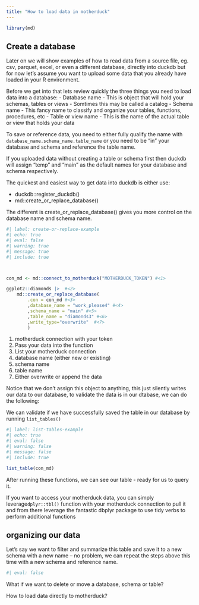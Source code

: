 ```yaml
---
title: "How to load data in motherduck"
---
```



```r
library(md)
```



## Create a database

Later on we will show examples of how to read data from a source file, eg. csv, parquet, excel, or even a different database, directly into duckdb but for now let's assume you want to upload some data that you already have loaded in your R environment.


Before we get into that lets review quickly the three things you need to load data into a database:
-   Database name
    -   This is object that will hold your schemas, tables or views
    -   Somtimes this may be called a catalog
-   Schema name
    -   This fancy name to classify and organize your tables, functions, procedures, etc
-   Table or view name
    -   This is the name of the actual table or view that holds your data
    
To save or reference data, you need to either fully qualify the name with `database_name.schema_name.table_name` or you need to be "in" your database and schema and reference the table name.

If you uploaded data without creating a table or schema first then duckdb will assign "temp" and "main" as the default names for your database and schema respectively.

The quickest and easiest way to get data into duckdb is either use:

-   duckdb::register_duckdb()
-   md::create_or_replace_database()

The different is create_or_replace_database() gives you more control on the database name and schema name.

```r
#| label: create-or-replace-example
#| echo: true
#| eval: false
#| warning: true
#| message: true
#| include: true



con_md <- md::connect_to_motherduck("MOTHERDUCK_TOKEN") #<1>

ggplot2::diamonds |>  #<2>
    md::create_or_replace_database(
        .con = con_md #<3>
        ,database_name = "work_please4" #<4>
        ,schema_name = "main" #<5>
        ,table_name = "diamonds3" #<6>
        ,write_type="overwrite"  #<7>
        )

```

1. motherduck connection with your token
2. Pass your data into the function
3. List your motherduck connection
4. database name (either new or existing)
5. schema name
6. table name
7.  Either overwrite or append the data



Notice that we don't assign this object to anything, this just silently writes our data to our database, to validate the data is in our dtabase, we can do the following:

We can validate if we have successfully saved the table in our database by running `list_tables()`


```r
#| label: list-tables-example
#| echo: true
#| eval: false
#| warning: false
#| message: false
#| include: true

list_table(con_md)
```

After running these functions, we can see our table - ready for us to query it. 

If you want to access your motherduck data, you can simply leverage` dplyr::tbl()` function with your motherduck connection to pull it and from there leverage the fantastic dbplyr package to use tidy verbs to perform additional functions

## organizing our data

Let's say we want to filter and summarize this table and save it to a new schema with a new name -- no problem, we can repeat the steps above this time with a new schema and reference name.

```r
#| eval: false

```


What if we want to delete or move a database, schema or table?


How to load data directly to motherduck?

